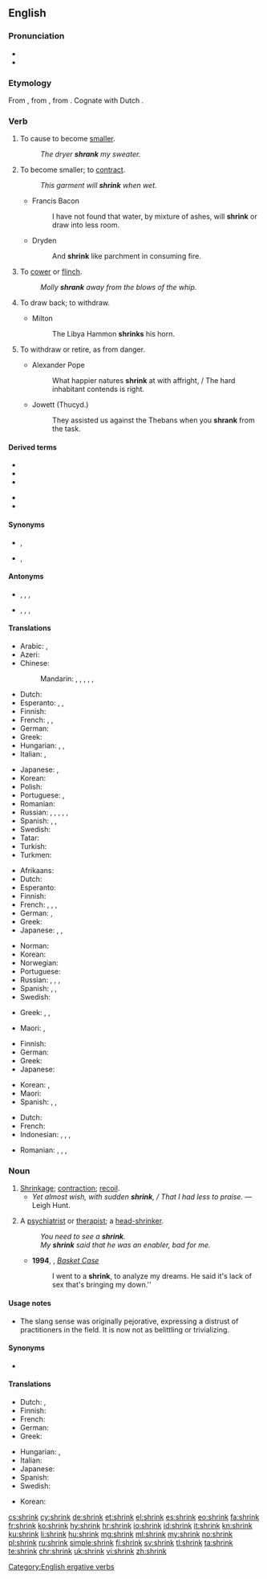 ==English==

===Pronunciation===
* {{IPA|/ˈʃɹɪŋk/|lang=en}}
* {{rhymes|ɪŋk|lang=en}}

===Etymology===
From {{etyl|enm|en}} {{m|enm|shrinken}}, from {{etyl|ang|en}} {{m|ang|scrincan}}, from {{etyl|gem-pro|en}} {{m|gem-pro|*skrinkwaną}}. Cognate with Dutch {{m|nl|schrinken||to shrink}}.

===Verb===
{{en-verb|shrinks|shrinking|shrank|past2=shrunk|shrunk|past_ptc2=shrunken}}

# {{label|en|transitive}} To cause to become [[smaller]].
#: ''The dryer '''shrank''' my sweater.''
# {{label|en|intransitive}} To become smaller; to [[contract]].
#: ''This garment will '''shrink''' when wet.''
#* Francis Bacon
#*: I have not found that water, by mixture of ashes, will '''shrink''' or draw into less room.
#* Dryden
#*: And '''shrink''' like parchment in consuming fire.
# {{label|en|intransitive}} To [[cower]] or [[flinch]].
#: ''Molly '''shrank''' away from the blows of the whip.''
# {{label|en|transitive}} To draw back; to withdraw.
#* Milton
#*: The Libya Hammon '''shrinks''' his horn.
# {{label|en|intransitive|figuratively}} To withdraw or retire, as from danger.
#* Alexander Pope
#*: What happier natures '''shrink''' at with affright, / The hard inhabitant contends is right.
#* Jowett (Thucyd.)
#*: They assisted us against the Thebans when you '''shrank''' from the task.

====Derived terms====
{{der-top}}
* {{l|en|head-shrinker}}
* {{l|en|shrink away}}
* {{l|en|shrink back}}
{{der-mid}}
* {{l|en|shrink-wrap}}
* {{l|en|shrinkable}}
{{der-bottom}}

====Synonyms====
* {{sense|avoid an unwanted task}} {{l|en|funk}}, {{l|en|shirk}}
* {{sense|withdraw or retire, as from danger}} {{l|en|shrink back}}, {{l|en|retreat}}

====Antonyms====
* {{sense|to cause to become smaller}} {{l|en|expand}}, {{l|en|grow}}, {{l|en|enlarge}}, {{l|en|stretch}}
* {{sense|become smaller}} {{l|en|expand}}, {{l|en|grow}}, {{l|en|enlarge}}, {{l|en|stretch}}

====Translations====
{{trans-top|intransitive: to contract, to become smaller}}
* Arabic: {{t|ar|تَقَلَّصَ}}, {{t|ar|أَحْجَمَ}}
* Azeri: {{t|az|kiçilmək}}
* Chinese:
*: Mandarin: {{t|cmn|收縮|sc=Hani}}, {{t+|cmn|收缩|tr=shōusuō|sc=Hani}}, {{t+|cmn|縮|sc=Hani}}, {{t+|cmn|缩|tr=suō|sc=Hani}}, {{t|cmn|縮水|sc=Hani}}, {{t+|cmn|缩水|tr=suōshuǐ|sc=Hani}}
* Dutch: {{t+|nl|krimpen}}
* Esperanto: {{t|eo|etiĝi}}, {{t|eo|ŝrumpi}}, {{t|eo|malkreskiĝi}}
* Finnish: {{t+|fi|kutistua}}
* French: {{t+|fr|se réduire}}, {{t+|fr|rétrécir}}, {{t+|fr|se resserrer}}
* German: {{t+|de|schrumpfen}}
* Greek: {{t+|el|μπάζω}}
* Hungarian: {{t+|hu|összemegy}}, {{t+|hu|összehúzódik}}, {{t+|hu|összezsugorodik}}
* Italian: {{t|it|restringersi}}, {{t+|it|ritirarsi}}
{{trans-mid}}
* Japanese: {{t+|ja|縮む|tr=[[ちじむ]], chijimu}}, {{t|ja|縮まる|tr=[[ちじまる]], chijimaru}}
* Korean: {{t+|ko|움츠러지다|tr=umcheureojida}}
* Polish: {{t|pl|kurczyć się}}
* Portuguese: {{t+|pt|encolher}}, {{t+|pt|contrair}}
* Romanian: {{t+|ro|micșora}}
* Russian: {{t+|ru|сжима́ться|impf}}, {{t+|ru|сжа́ться|pf}}, {{t+|ru|сокраща́ться|impf}}, {{t+|ru|сократи́ться|impf}}, {{t+|ru|уменьша́ться|impf}}, {{t+|ru|уме́ньшиться|pf}}
* Spanish: {{t+|es|contraerse}}, {{t+|es|encogerse}}, {{t+|es|achicarse}}
* Swedish: {{t+|sv|krympa}}
* Tatar: {{t|tt|keçeräyü|sc=Cyrl}}
* Turkish: {{t+|tr|küçülmek}}
* Turkmen: {{t|tk|kiçelmek}}
{{trans-bottom}}

{{trans-top|transitive: to cause something to shrink}}
* Afrikaans: {{t|af|krimp}}
* Dutch: {{t+|nl|krimpen}}
* Esperanto: {{t+|eo|etigi}}
* Finnish: {{t|fi|kutistaa}}
* French: {{t+|fr|rétrécir}}, {{t|fr|faire rétrécir}}, {{t+|fr|rapetisser}}, {{t+|fr|diminuer}}
* German: {{t+|de|schrumpfen}}, {{t+|de|abnehmen}}
* Greek: {{t+|el|συρρικνώνω}}
* Japanese: {{t|ja|縮める|tr=[[ちじめる]], chijimeru}}, {{t|ja|縮小する|tr=[[しゅくしょうする]], shukushō suru}}, {{t|ja|短縮する|tr=[[たんしゅくする]], tanshuku suru}}
{{trans-mid}}
* Norman: {{t|nrf|rap'tichi}}
* Korean: {{t+|ko|움츠리다|tr=umcheurida}}
* Norwegian: {{t|no|krympe}}
* Portuguese: {{t+|pt|encolher}}
* Russian: {{t+|ru|уменьша́ть|impf}}, {{t+|ru|уме́ньшить|pf}}, {{t+|ru|сжима́ть|impf}}, {{t+|ru|сжать|pf}}
* Spanish: {{t+|es|encoger}}, {{t+|es|mermar}}, {{t+|es|contraer}}
* Swedish: {{t+|sv|krympa}}
{{trans-bottom}}

{{trans-top|to cower}}
* Greek: {{t+|el|μαζεύομαι}}, {{t+|el|ζαρώνω}}, {{t|el|αποτραβιέμαι}}
{{trans-mid}}
* Maori: {{t|mi|eti}}, {{t|mi|kumu}}
{{trans-bottom}}

{{trans-top|intransitive: to attempt to avoid an unwanted or intimidating duty}}
* Finnish: {{t+|fi|luistaa}}
* German: {{t+|de|drücken|alt=sich drücken}}
* Greek: {{t+|el|λουφάρω}}
* Japanese: {{t|ja|尻込みする|tr=[[しりごみする]], shirigomi suru}}
{{trans-mid}}
* Korean: {{t+|ko|움츠러지다|tr=umcheureojida}}, {{qualifier|transitive}} {{t+|ko|움츠리다|tr=umcheurida|sc=Kore}}
* Maori: {{t|mi|eti}}
* Spanish: {{t+|es|zafar|alt=zafarse}}, {{t+|es|rehuir}}, {{t+|es|correr|alt=correrse}}
{{trans-bottom}}

{{checktrans-top}}
* Dutch: {{t-check|nl|krimpen}}
* French: {{t-check|fr|rapetisser}}
* Indonesian: {{t-check|id|susut|alt=menyusut}} {{attention|id|2=was "[[susut|menyusut]]" - assumed inflected form or vocalised spelling; please verify if linking is acceptable. see [[User:Kephir/gadgets/xte#Translation_fixing]]}}, {{t-check|id|kerut|alt=mengerut}} {{attention|id|2=was "[[kerut|mengerut]]" - assumed inflected form or vocalised spelling; please verify if linking is acceptable. see [[User:Kephir/gadgets/xte#Translation_fixing]]}}, {{t-check|id|kerut|alt=mengkerut}} {{attention|id|2=was "[[kerut|mengkerut]]" - assumed inflected form or vocalised spelling; please verify if linking is acceptable. see [[User:Kephir/gadgets/xte#Translation_fixing]]}}, {{t-check|id|ciut|alt=menciut}} {{attention|id|2=was "[[ciut|menciut]]" - assumed inflected form or vocalised spelling; please verify if linking is acceptable. see [[User:Kephir/gadgets/xte#Translation_fixing]]}}
{{trans-mid}}
* Romanian: {{t-check|ro|a se contracta}}, {{t-check|ro|a se micsora}}, {{t-check|ro|a se diminua}}, {{t-check|ro|a intra la apa}}
{{trans-bottom}}

===Noun===
{{en-noun}}

# [[shrinkage|Shrinkage]]; [[contraction]]; [[recoil]].
#* ''Yet almost wish, with sudden '''shrink''', / That I had less to praise.'' &mdash; Leigh Hunt.
# {{label|en|slang|sometimes|pejorative}} A [[psychiatrist]] or [[therapist]]; a [[head-shrinker]].
#: ''You need to see a '''shrink'''.''
#: ''My '''shrink''' said that he was an enabler, bad for me.''
#* '''1994''', {{w|Green Day}}, ''[[w:Basket Case (song)|Basket Case]]''
#*: I went to a '''shrink''', to analyze my dreams. He said it's lack of sex that's bringing my down.''

====Usage notes====
* The slang sense was originally pejorative, expressing a distrust of practitioners in the field. It is now not as belittling or trivializing.

====Synonyms====
* {{l|en|head-shrinker}}

====Translations====
{{trans-top|psychiatrist or therapist (informal, belittling)}}
* Dutch: {{t+|nl|zielenknijper|m}}, {{t+|nl|zielknijper|m}}
* Finnish: {{t+|fi|kallonkutistaja}}
* French: {{t+|fr|psy|m}}
* German: {{qualifier|literally: Soul Plumber}} {{t+|de|Seelenklempner|m}}
* Greek: {{t+|el|τρελογιατρός}}
{{trans-mid}}
* Hungarian: {{t|hu|fejzsugorító}}, {{t|hu|lélekdoki}}
* Italian: {{t+|it|strizzacervelli|m}}
* Japanese: {{t+|ja|精神科医|tr=[[せいしんかい]], sēshin-ka-i}}
* Spanish: {{qualifier|colloquial}} {{t|es|loquero|m}}
* Swedish: {{t|sv|hjärnskrynklare|c}}
{{trans-bottom}}

{{checktrans-top}}
* Korean: {{t-check|ko|정신과의사|tr=jeongsin-gwa-ui-sa|sc=Kore}}
{{trans-mid}}
{{trans-bottom}}

[[Category:English ergative verbs]]

[[cs:shrink]]
[[cy:shrink]]
[[de:shrink]]
[[et:shrink]]
[[el:shrink]]
[[es:shrink]]
[[eo:shrink]]
[[fa:shrink]]
[[fr:shrink]]
[[ko:shrink]]
[[hy:shrink]]
[[hr:shrink]]
[[io:shrink]]
[[id:shrink]]
[[it:shrink]]
[[kn:shrink]]
[[ku:shrink]]
[[li:shrink]]
[[hu:shrink]]
[[mg:shrink]]
[[ml:shrink]]
[[my:shrink]]
[[no:shrink]]
[[pl:shrink]]
[[ru:shrink]]
[[simple:shrink]]
[[fi:shrink]]
[[sv:shrink]]
[[tl:shrink]]
[[ta:shrink]]
[[te:shrink]]
[[chr:shrink]]
[[uk:shrink]]
[[vi:shrink]]
[[zh:shrink]]